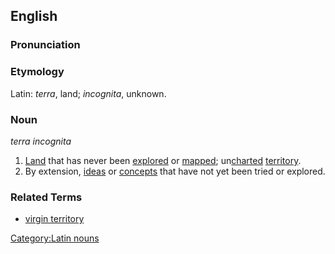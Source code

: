 ==English==
[[Category:Latin nouns]]

===Pronunciation===
{{substub}}

===Etymology===
Latin: ''terra'', land; ''incognita'', unknown.

===Noun===
''terra incognita''

# [[Land]] that has never been [[explore]]d or [[map]]ped; un[[chart]]ed [[territory]].
# By extension, [[ideas]] or [[concept]]s that have not yet been tried or explored.

===Related Terms===
* [[virgin territory]]